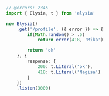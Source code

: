 ```typescript twoslash
// @errors: 2345
import { Elysia, t } from 'elysia'

new Elysia()
	.get('/profile', ({ error }) => {
		if(Math.random() > .5)
			return error(418, 'Mika')

		return 'ok'
	}, {
		response: {
			200: t.Literal('ok'),
			418: t.Literal('Nagisa')
		}
	})
	.listen(3000)
```
